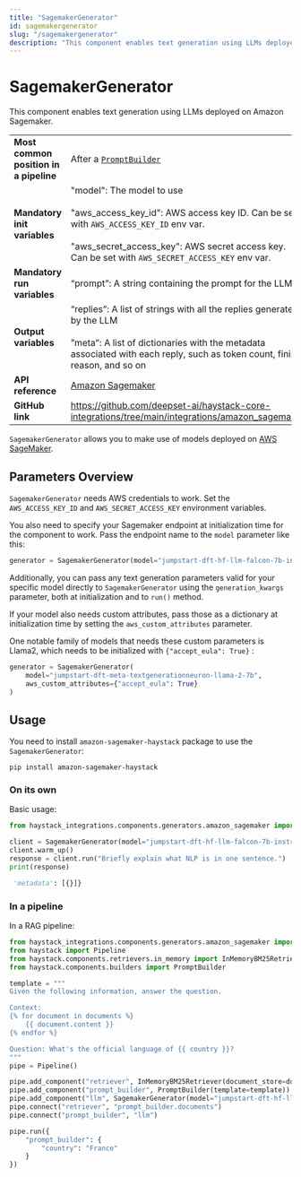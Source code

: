 ```yaml
---
title: "SagemakerGenerator"
id: sagemakergenerator
slug: "/sagemakergenerator"
description: "This component enables text generation using LLMs deployed on Amazon Sagemaker."
---
```


# SagemakerGenerator

This component enables text generation using LLMs deployed on Amazon Sagemaker.

|  |  |
| --- | --- |
| **Most common position in a pipeline** | After a [`PromptBuilder`](../builders/promptbuilder.mdx)  |
| **Mandatory init variables** | "model": The model to use  <br /> <br />"aws_access_key_id": AWS access key ID. Can be set with `AWS_ACCESS_KEY_ID` env var.  <br /> <br />"aws_secret_access_key": AWS secret access key. Can be set with `AWS_SECRET_ACCESS_KEY` env var. |
| **Mandatory run variables** | “prompt”: A string containing the prompt for the LLM |
| **Output variables** | “replies”: A list of strings with all the replies generated by the LLM  <br /> <br />”meta”: A list of dictionaries with the metadata associated with each reply, such as token count, finish reason, and so on |
| **API reference** | [Amazon Sagemaker](/reference/integrations-amazon-sagemaker) |
| **GitHub link** | https://github.com/deepset-ai/haystack-core-integrations/tree/main/integrations/amazon_sagemaker |

`SagemakerGenerator` allows you to make use of models deployed on [AWS SageMaker](https://docs.aws.amazon.com/sagemaker/latest/dg/whatis.html).

## Parameters Overview

`SagemakerGenerator` needs AWS credentials to work.  Set the `AWS_ACCESS_KEY_ID` and `AWS_SECRET_ACCESS_KEY` environment variables.

You also need to specify your Sagemaker endpoint at initialization time for the component to work. Pass the endpoint name to the `model` parameter like this:

```python
generator = SagemakerGenerator(model="jumpstart-dft-hf-llm-falcon-7b-instruct-bf16")
```

Additionally, you can pass any text generation parameters valid for your specific model directly to `SagemakerGenerator` using the `generation_kwargs` parameter, both at initialization and to `run()` method.

If your model also needs custom attributes, pass those as a dictionary at initialization time by setting the `aws_custom_attributes` parameter.

One notable family of models that needs these custom parameters is Llama2, which needs to be initialized with `{"accept_eula": True}` :

```python
generator = SagemakerGenerator(
	model="jumpstart-dft-meta-textgenerationneuron-llama-2-7b",
	aws_custom_attributes={"accept_eula": True}
)
```

## Usage

You need to install `amazon-sagemaker-haystack` package to use the  `SagemakerGenerator`:

```shell
pip install amazon-sagemaker-haystack
```

### On its own

Basic usage:

```python
from haystack_integrations.components.generators.amazon_sagemaker import SagemakerGenerator

client = SagemakerGenerator(model="jumpstart-dft-hf-llm-falcon-7b-instruct-bf16")
client.warm_up()
response = client.run("Briefly explain what NLP is in one sentence.")
print(response)

 'metadata': [{}]}
```

### In a pipeline

In a RAG pipeline:

```python
from haystack_integrations.components.generators.amazon_sagemaker import SagemakerGenerator
from haystack import Pipeline
from haystack.components.retrievers.in_memory import InMemoryBM25Retriever
from haystack.components.builders import PromptBuilder

template = """
Given the following information, answer the question.

Context:
{% for document in documents %}
    {{ document.content }}
{% endfor %}

Question: What's the official language of {{ country }}?
"""
pipe = Pipeline()

pipe.add_component("retriever", InMemoryBM25Retriever(document_store=docstore))
pipe.add_component("prompt_builder", PromptBuilder(template=template))
pipe.add_component("llm", SagemakerGenerator(model="jumpstart-dft-hf-llm-falcon-7b-instruct-bf16"))
pipe.connect("retriever", "prompt_builder.documents")
pipe.connect("prompt_builder", "llm")

pipe.run({
    "prompt_builder": {
        "country": "France"
    }
})
```
